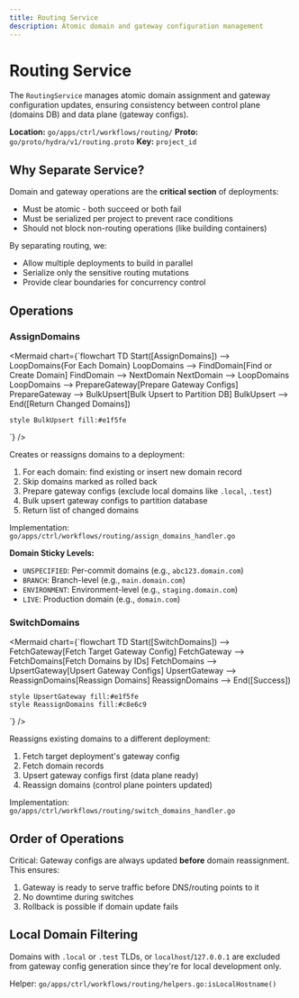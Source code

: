 ```yaml
---
title: Routing Service
description: Atomic domain and gateway configuration management
---
```


# Routing Service

The `RoutingService` manages atomic domain assignment and gateway configuration updates, ensuring consistency between control plane (domains DB) and data plane (gateway configs).

**Location:** `go/apps/ctrl/workflows/routing/`
**Proto:** `go/proto/hydra/v1/routing.proto`
**Key:** `project_id`

## Why Separate Service?

Domain and gateway operations are the **critical section** of deployments:
- Must be atomic - both succeed or both fail
- Must be serialized per project to prevent race conditions
- Should not block non-routing operations (like building containers)

By separating routing, we:
- Allow multiple deployments to build in parallel
- Serialize only the sensitive routing mutations
- Provide clear boundaries for concurrency control

## Operations

### AssignDomains

<Mermaid chart={`flowchart TD
    Start([AssignDomains]) --> LoopDomains{For Each Domain}
    LoopDomains --> FindDomain[Find or Create Domain]
    FindDomain --> NextDomain
    NextDomain --> LoopDomains
    LoopDomains --> PrepareGateway[Prepare Gateway Configs]
    PrepareGateway --> BulkUpsert[Bulk Upsert to Partition DB]
    BulkUpsert --> End([Return Changed Domains])

    style BulkUpsert fill:#e1f5fe
`} />

Creates or reassigns domains to a deployment:
1. For each domain: find existing or insert new domain record
2. Skip domains marked as rolled back
3. Prepare gateway configs (exclude local domains like `.local`, `.test`)
4. Bulk upsert gateway configs to partition database
5. Return list of changed domains

Implementation: `go/apps/ctrl/workflows/routing/assign_domains_handler.go`

**Domain Sticky Levels:**
- `UNSPECIFIED`: Per-commit domains (e.g., `abc123.domain.com`)
- `BRANCH`: Branch-level (e.g., `main.domain.com`)
- `ENVIRONMENT`: Environment-level (e.g., `staging.domain.com`)
- `LIVE`: Production domain (e.g., `domain.com`)

### SwitchDomains

<Mermaid chart={`flowchart TD
    Start([SwitchDomains]) --> FetchGateway[Fetch Target Gateway Config]
    FetchGateway --> FetchDomains[Fetch Domains by IDs]
    FetchDomains --> UpsertGateway[Upsert Gateway Configs]
    UpsertGateway --> ReassignDomains[Reassign Domains]
    ReassignDomains --> End([Success])

    style UpsertGateway fill:#e1f5fe
    style ReassignDomains fill:#c8e6c9
`} />

Reassigns existing domains to a different deployment:
1. Fetch target deployment's gateway config
2. Fetch domain records
3. Upsert gateway configs first (data plane ready)
4. Reassign domains (control plane pointers updated)

Implementation: `go/apps/ctrl/workflows/routing/switch_domains_handler.go`

## Order of Operations

Critical: Gateway configs are always updated **before** domain reassignment. This ensures:
1. Gateway is ready to serve traffic before DNS/routing points to it
2. No downtime during switches
3. Rollback is possible if domain update fails

## Local Domain Filtering

Domains with `.local` or `.test` TLDs, or `localhost`/`127.0.0.1` are excluded from gateway config generation since they're for local development only.

Helper: `go/apps/ctrl/workflows/routing/helpers.go:isLocalHostname()`
